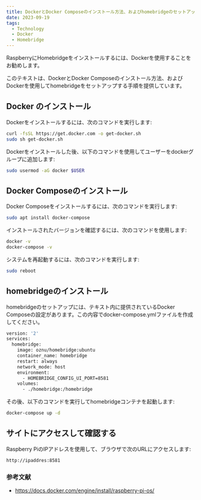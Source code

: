 ```yaml
---
title: DockerとDocker Composeのインストール方法、およびhomebridgeのセットアップ手順
date: 2023-09-19
tags:
  - Technology
  - Docker
  - Homebridge
---
```


RaspberryにHomebridgeをインストールするには、Dockerを使用することをお勧めします。

このテキストは、DockerとDocker Composeのインストール方法、およびDockerを使用してhomebridgeをセットアップする手順を提供しています。

## Docker のインストール

Dockerをインストールするには、次のコマンドを実行します:


```bash
curl -fsSL https://get.docker.com -o get-docker.sh
sudo sh get-docker.sh
```


Dockerをインストールした後、以下のコマンドを使用してユーザーをdockerグループに追加します:

```bash
sudo usermod -aG docker $USER
```

## Docker Composeのインストール

Docker Composeをインストールするには、次のコマンドを実行します:

```bash
sudo apt install docker-compose
```

インストールされたバージョンを確認するには、次のコマンドを使用します:

```bash
docker -v
docker-compose -v
```

システムを再起動するには、次のコマンドを実行します:

```bash
sudo reboot
```

## homebridgeのインストール

homebridgeのセットアップには、テキスト内に提供されているDocker Composeの設定があります。この内容でdocker-compose.ymlファイルを作成してください。

```bash
version: '2'
services:
  homebridge:
    image: oznu/homebridge:ubuntu
    container_name: homebridge
    restart: always
    network_mode: host
    environment:
      - HOMEBRIDGE_CONFIG_UI_PORT=8581
    volumes:
      - ./homebridge:/homebridge
```

その後、以下のコマンドを実行してhomebridgeコンテナを起動します:

```bash
docker-compose up -d
```

## サイトにアクセスして確認する

Raspberry PiのIPアドレスを使用して、ブラウザで次のURLにアクセスします:

```bash
http://ipaddres:8581
```

### 参考文献

- https://docs.docker.com/engine/install/raspberry-pi-os/

